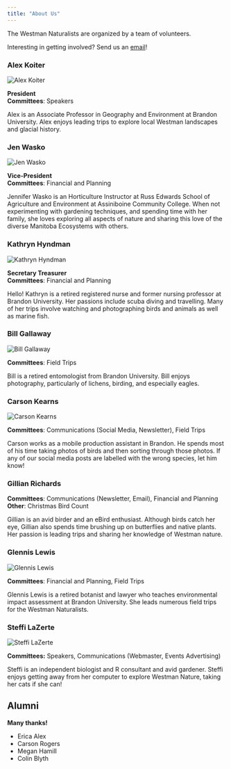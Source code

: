 ```yaml
---
title: "About Us"
---
```


The Westman Naturalists are organized by a team of volunteers.

Interesting in getting involved? Send us an [email](mailto:westman.naturalists@gmail.com)!

### Alex Koiter

::: {.column-margin}
![](images/alex.jpg){fig-alt="Alex Koiter" title="Alex Koiter"}
:::

[**President**]{.large}<br>
**Committees**: Speakers

Alex is an Associate Professor in Geography and Environment at Brandon University.
Alex enjoys leading trips to explore local Westman landscapes and glacial history.

### Jen Wasko 
::: {.column-margin}
![](images/jen.jpg){fig-alt="Jen Wasko" title="Jen Wasko"}
:::

[**Vice-President**]{.large}<br>
**Committees**: Financial and Planning

Jennifer Wasko is an Horticulture Instructor at Russ Edwards School of Agriculture and Environment at Assiniboine Community College. When not experimenting with gardening techniques, and spending time with her family, she loves exploring all aspects of nature and sharing this love of the diverse Manitoba Ecosystems with others. 

### Kathryn Hyndman

::: {.column-margin}
![](images/kathryn_sm.jpg){fig-alt="Kathryn Hyndman" title="Kathryn Hyndman"}
:::

[**Secretary Treasurer**]{.large}<br>
**Committees**: Financial and Planning

Hello! Kathryn is a retired registered nurse and former nursing professor at Brandon University. Her passions include scuba diving and travelling. Many of her trips involve watching and photographing birds and animals as well as marine fish.

### Bill Gallaway
::: {.column-margin}
![](images/bill.jpg){fig-alt="Bill Gallaway" title="Bill Gallaway"}
:::

**Committees**: Field Trips

Bill is a retired entomologist from Brandon University. Bill enjoys photography, particularly of lichens, birding, and especially eagles.

### Carson Kearns
::: {.column-margin}
![](images/carson.jpg){fig-alt="Carson Kearns" title="Carson Kearns"}
:::

**Committees**: Communications (Social Media, Newsletter), Field Trips

Carson works as a mobile production assistant in Brandon. He spends most of his time taking photos of birds and then sorting through those photos. If any of our social media posts are labelled with the wrong species, let him know!

### Gillian Richards
::: {.column-margin}
<!--![](images/)-->
:::

**Committees**: Communications (Newsletter, Email), Financial and Planning<br>
**Other**: Christmas Bird Count

Gillian is an avid birder and an eBird enthusiast. Although birds catch her eye, Gillian also spends time brushing up on butterflies and native plants. Her passion is leading trips and sharing her knowledge of Westman nature.

### Glennis Lewis

::: {.column-margin}
![](images/Glennis.jpg){fig-alt="Glennis Lewis" title="Glennis Lewis"}
:::

**Committees**: Financial and Planning, Field Trips

Glennis Lewis is a retired botanist and lawyer who teaches environmental impact assessment at Brandon University. She leads numerous field trips for the Westman Naturalists.

### Steffi LaZerte

::: {.column-margin}
![](images/steffi.jpg){fig-alt="Steffi LaZerte" title="Steffi LaZerte"}
:::

**Committees:** Speakers, Communications (Webmaster, Events Advertising)

Steffi is an independent biologist and R consultant and avid gardener. Steffi enjoys getting away from her computer to explore Westman Nature, taking her cats if she can!

## Alumni
[**Many thanks!**]{.large}

- Erica Alex
- Carson Rogers
- Megan Hamill
- Colin Blyth

<!--
### Erica Alex
::: {.column-margin}
![](images/erica.JPG){fig-alt="Erica Alex" title="Erica Alex"}
:::

**Committees**: Communications (Social media), Speakers

Erica studies environmental biology as an undergraduate student at the University of Saskatchewan. She spends her summers as a technician surveying birds, her primary passion, but is always excited to see new and interesting plants and butterflies!
-->